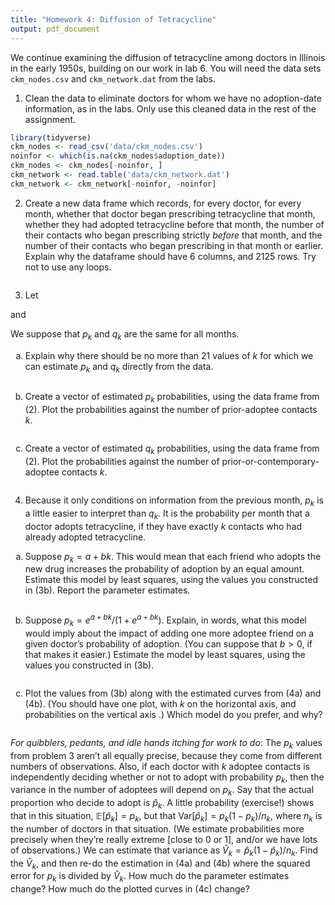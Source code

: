 ```yaml
---
title: "Homework 4: Diffusion of Tetracycline"
output: pdf_document
---
```


We continue examining the diffusion of tetracycline among doctors in Illinois in the early 1950s, building on our work in lab 6.  You will need the data sets `ckm_nodes.csv` and `ckm_network.dat` from the labs.

1. Clean the data to eliminate doctors for whom we have no adoption-date information, as in the labs.  Only use this cleaned data in the rest of the assignment.
```r
library(tidyverse)
ckm_nodes <- read_csv('data/ckm_nodes.csv') 
noinfor <- which(is.na(ckm_nodes$adoption_date))
ckm_nodes <- ckm_nodes[-noinfor, ]
ckm_network <- read.table('data/ckm_network.dat')
ckm_network <- ckm_network[-noinfor, -noinfor]
```

2. Create a new data frame which records, for every doctor, for every month, whether that doctor began prescribing tetracycline that month, whether they had adopted tetracycline before that month, the number of their contacts who began prescribing strictly _before_ that month, and the number of their contacts who began prescribing in that month or earlier.  Explain why the dataframe should have 6 columns, and 2125 rows.  Try not to use any loops.
```r

```

3.  Let

```{=latex}
    \begin{equation}
    \begin{split}
    p_k & = \Pr(\text{A doctor starts prescribing tetracycline this month} \mid \\
     & \text{Number of doctor's contacts prescribing before this month}=k) 
     \end{split}
     \end{equation}
```

and

```{=latex}
    \begin{equation}
    \begin{split}
     q_k & = \Pr(\text{A doctor starts prescribing tetracycline this month} \mid \\ 
     & \text{Number of doctor's contacts prescribing this month}=k)
     \end{split}
     \end{equation}
```

   We suppose that $p_k$ and $q_k$ are the same for all months.
  
  a. Explain why there should be no more than $21$ values of $k$ for which we can estimate $p_k$ and $q_k$ directly from the data.
```r

```
  b. Create a vector of estimated $p_k$ probabilities, using the data frame from (2).  Plot the probabilities against the number of prior-adoptee contacts $k$.
```r

```
  c. Create a vector of estimated $q_k$ probabilities, using the data frame from (2). Plot the probabilities against the number of prior-or-contemporary-adoptee contacts $k$.
```r

```

4. Because it only conditions on information from the previous month, $p_k$ is a little easier to interpret than $q_k$.  It is the probability per month that a doctor adopts tetracycline, if they have exactly $k$ contacts who had already adopted tetracycline.
  a. Suppose $p_k = a + bk$.  This would mean that each friend who adopts the new drug increases the probability of adoption by an equal amount.  Estimate this model by least squares, using the values you constructed in (3b).  Report the parameter estimates.
```r

```
  b. Suppose $p_k = e^{a+bk}/(1+e^{a+bk})$.  Explain, in words, what this model would imply about the impact of adding one more adoptee friend on a given doctor's probability of adoption.  (You can suppose that $b > 0$, if that makes it easier.)  Estimate the model by least squares, using the values you constructed in (3b).

```r

```
  c. Plot the values from (3b) along with the estimated curves from (4a) and (4b).  (You should have one plot, with $k$ on the horizontal axis, and probabilities on the vertical axis .)  Which model do you prefer, and why?

```r

```

_For quibblers, pedants, and idle hands itching for work to do_: The $p_k$ values from problem 3 aren't all equally precise, because they come from different numbers of observations.  Also, if each doctor with $k$ adoptee contacts is independently deciding whether or not to adopt with probability $p_k$, then the variance in the number of adoptees will depend on $p_k$.  Say that the actual proportion who decide to adopt is $\hat{p}_k$.  A little probability (exercise!) shows that in this situation, $\mathbb{E}[\hat{p}_k] = p_k$, but that $\mathrm{Var}[\hat{p}_k] = p_k(1-p_k)/n_k$, where $n_k$ is the number of doctors in that situation.  (We estimate probabilities more precisely when they're really extreme [close to 0 or 1], and/or we have lots of observations.)  We can estimate that variance as $\hat{V}_k = \hat{p}_k(1-\hat{p}_k)/n_k$.  Find the $\hat{V}_k$, and then re-do the estimation in (4a) and (4b) where the squared error for $p_k$ is divided by $\hat{V}_k$.  How much do the parameter estimates change?  How much do the plotted curves in (4c) change?